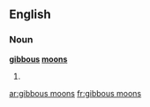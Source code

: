 ==English==

===Noun===
'''[[gibbous]] [[moon]]s'''

# {{plural of|gibbous moon}}

[[ar:gibbous moons]]
[[fr:gibbous moons]]